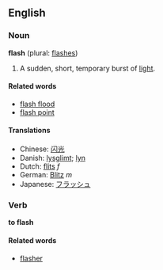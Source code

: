 ==English==
===Noun===
'''flash''' (plural: [[flashes]])

#A sudden, short, temporary burst of [[light]].

====Related words====
*[[flash flood]]
*[[flash point]]

====Translations====
*Chinese: [[闪光]]
*Danish: [[lysglimt]]; [[lyn]]
*Dutch: [[flits]] ''f''
*German: [[Blitz]] ''m''
*Japanese: [[フラッシュ]]

===Verb===
'''to flash'''

====Related words====
*[[flasher]]